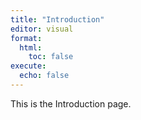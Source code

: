 ```yaml
---
title: "Introduction"
editor: visual
format:
  html:
    toc: false
execute:
  echo: false
---
```


This is the Introduction page.
